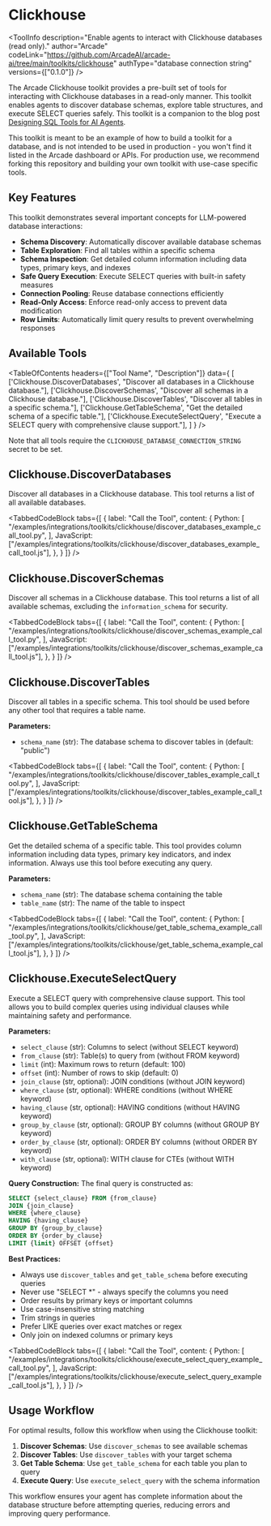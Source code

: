 # Clickhouse


<ToolInfo
  description="Enable agents to interact with Clickhouse databases (read only)."
  author="Arcade"
  codeLink="https://github.com/ArcadeAI/arcade-ai/tree/main/toolkits/clickhouse"
  authType="database connection string"
  versions={["0.1.0"]}
/>

<Badges repo="arcadeai/arcade-clickhouse" />

The Arcade Clickhouse toolkit provides a pre-built set of tools for interacting with Clickhouse databases in a read-only manner. This toolkit enables agents to discover database schemas, explore table structures, and execute SELECT queries safely.  This toolkit is a companion to the blog post [Designing SQL Tools for AI Agents](https://blog.arcade.dev/sql-tools-ai-agents-security).

<Note>
This toolkit is meant to be an example of how to build a toolkit for a database, and is not intended to be used in production - you won't find it listed in the Arcade dashboard or APIs. For production use, we recommend forking this repository and building your own toolkit with use-case specific tools.
</Note>

## Key Features

This toolkit demonstrates several important concepts for LLM-powered database interactions:

* **Schema Discovery**: Automatically discover available database schemas
* **Table Exploration**: Find all tables within a specific schema
* **Schema Inspection**: Get detailed column information including data types, primary keys, and indexes
* **Safe Query Execution**: Execute SELECT queries with built-in safety measures
* **Connection Pooling**: Reuse database connections efficiently
* **Read-Only Access**: Enforce read-only access to prevent data modification
* **Row Limits**: Automatically limit query results to prevent overwhelming responses

## Available Tools

<TableOfContents
  headers={["Tool Name", "Description"]}
  data={
    [
      ['Clickhouse.DiscoverDatabases', "Discover all databases in a Clickhouse database."],
      ['Clickhouse.DiscoverSchemas', "Discover all schemas in a Clickhouse database."],
      ['Clickhouse.DiscoverTables', "Discover all tables in a specific schema."],
      ['Clickhouse.GetTableSchema', "Get the detailed schema of a specific table."],
      ['Clickhouse.ExecuteSelectQuery', "Execute a SELECT query with comprehensive clause support."],
    ]
  }
/>

Note that all tools require the `CLICKHOUSE_DATABASE_CONNECTION_STRING` secret to be set.

## Clickhouse.DiscoverDatabases

Discover all databases in a Clickhouse database. This tool returns a list of all available databases.

<TabbedCodeBlock
  tabs={[
    {
      label: "Call the Tool",
      content: {
        Python: [
          "/examples/integrations/toolkits/clickhouse/discover_databases_example_call_tool.py",
        ],
        JavaScript: ["/examples/integrations/toolkits/clickhouse/discover_databases_example_call_tool.js"],
      },
    }
  ]}
/>

## Clickhouse.DiscoverSchemas

Discover all schemas in a Clickhouse database. This tool returns a list of all available schemas, excluding the `information_schema` for security.

<TabbedCodeBlock
  tabs={[
    {
      label: "Call the Tool",
      content: {
        Python: [
          "/examples/integrations/toolkits/clickhouse/discover_schemas_example_call_tool.py",
        ],
        JavaScript: ["/examples/integrations/toolkits/clickhouse/discover_schemas_example_call_tool.js"],
      },
    }
  ]}
/>

## Clickhouse.DiscoverTables

Discover all tables in a specific schema. This tool should be used before any other tool that requires a table name.

**Parameters:**
- `schema_name` (str): The database schema to discover tables in (default: "public")

<TabbedCodeBlock
  tabs={[
    {
      label: "Call the Tool",
      content: {
        Python: [
          "/examples/integrations/toolkits/clickhouse/discover_tables_example_call_tool.py",
        ],
        JavaScript: ["/examples/integrations/toolkits/clickhouse/discover_tables_example_call_tool.js"],
      },
    }
  ]}
/>

## Clickhouse.GetTableSchema

Get the detailed schema of a specific table. This tool provides column information including data types, primary key indicators, and index information. Always use this tool before executing any query.

**Parameters:**
- `schema_name` (str): The database schema containing the table
- `table_name` (str): The name of the table to inspect

<TabbedCodeBlock
  tabs={[
    {
      label: "Call the Tool",
      content: {
        Python: [
          "/examples/integrations/toolkits/clickhouse/get_table_schema_example_call_tool.py",
        ],
        JavaScript: ["/examples/integrations/toolkits/clickhouse/get_table_schema_example_call_tool.js"],
      },
    }
  ]}
/>

## Clickhouse.ExecuteSelectQuery

Execute a SELECT query with comprehensive clause support. This tool allows you to build complex queries using individual clauses while maintaining safety and performance.

**Parameters:**
- `select_clause` (str): Columns to select (without SELECT keyword)
- `from_clause` (str): Table(s) to query from (without FROM keyword)
- `limit` (int): Maximum rows to return (default: 100)
- `offset` (int): Number of rows to skip (default: 0)
- `join_clause` (str, optional): JOIN conditions (without JOIN keyword)
- `where_clause` (str, optional): WHERE conditions (without WHERE keyword)
- `having_clause` (str, optional): HAVING conditions (without HAVING keyword)
- `group_by_clause` (str, optional): GROUP BY columns (without GROUP BY keyword)
- `order_by_clause` (str, optional): ORDER BY columns (without ORDER BY keyword)
- `with_clause` (str, optional): WITH clause for CTEs (without WITH keyword)

**Query Construction:**
The final query is constructed as:
```sql
SELECT {select_clause} FROM {from_clause}
JOIN {join_clause}
WHERE {where_clause}
HAVING {having_clause}
GROUP BY {group_by_clause}
ORDER BY {order_by_clause}
LIMIT {limit} OFFSET {offset}
```

**Best Practices:**
- Always use `discover_tables` and `get_table_schema` before executing queries
- Never use "SELECT *" - always specify the columns you need
- Order results by primary keys or important columns
- Use case-insensitive string matching
- Trim strings in queries
- Prefer LIKE queries over exact matches or regex
- Only join on indexed columns or primary keys

<TabbedCodeBlock
  tabs={[
    {
      label: "Call the Tool",
      content: {
        Python: [
          "/examples/integrations/toolkits/clickhouse/execute_select_query_example_call_tool.py",
        ],
        JavaScript: ["/examples/integrations/toolkits/clickhouse/execute_select_query_example_call_tool.js"],
      },
    }
  ]}
/>

## Usage Workflow

For optimal results, follow this workflow when using the Clickhouse toolkit:

1. **Discover Schemas**: Use `discover_schemas` to see available schemas
2. **Discover Tables**: Use `discover_tables` with your target schema
3. **Get Table Schema**: Use `get_table_schema` for each table you plan to query
4. **Execute Query**: Use `execute_select_query` with the schema information

This workflow ensures your agent has complete information about the database structure before attempting queries, reducing errors and improving query performance.

<ToolFooter pipPackageName="arcade_clickhouse"/>
